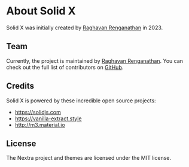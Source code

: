 # About Solid X

Solid X was initially created by [Raghavan Renganathan](https://github.com/raghavan-renganathan) in 2023.

## Team

Currently, the project is maintained by [Raghavan Renganathan](https://github.com/raghavan-renganathan).
You can check out the full list of contributors on [GitHub](https://github.com/solid-ui/solid-x/graphs/contributors).

## Credits

Solid X is powered by these incredible open source projects:

- https://solidjs.com
- https://vanilla-extract.style
- http://m3.material.io

## License

The Nextra project and themes are licensed under the MIT license.
